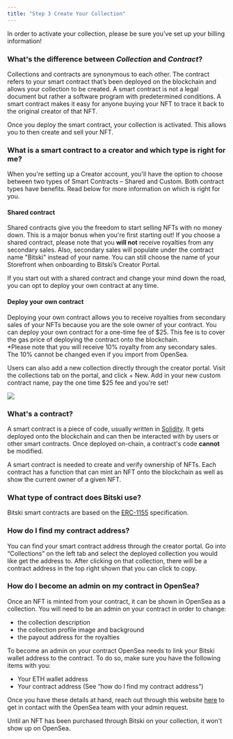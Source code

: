 ```yaml
---
title: "Step 3 Create Your Collection"
---
```


<Note>
  In order to activate your collection, please be sure you’ve set up your
  billing information!
</Note>

### What's the difference between _Collection_ and _Contract_?

Collections and contracts are synonymous to each other. The contract refers to
your smart contract that’s been deployed on the blockchain and allows your
collection to be created. A smart contract is not a legal document but rather a
software program with predetermined conditions. A smart contract makes it easy
for anyone buying your NFT to trace it back to the original creator of that NFT.

Once you deploy the smart contract, your collection is activated. This allows
you to then create and sell your NFT.

### What is a smart contract to a creator and which type is right for me?

When you're setting up a Creator account, you'll have the option to choose
between two types of Smart Contracts – Shared and Custom. Both contract types
have benefits. Read below for more information on which is right for you.

#### Shared contract

Shared contracts give you the freedom to start selling NFTs with no money down.
This is a major bonus when you're first starting out! If you choose a shared
contract, please note that you **will not** receive royalties from any secondary
sales. Also, secondary sales will populate under the contract name "Bitski"
instead of your name. You can still choose the name of your Storefront when
onboarding to Bitski’s Creator Portal.

If you start out with a shared contract and change your mind down the road, you
can opt to deploy your own contract at any time.

#### Deploy your own contract

Deploying your own contract allows you to receive royalties from secondary sales
of your NFTs because you are the sole owner of your contract. You can deploy
your own contract for a one-time fee of $25\. This fee is to cover the gas price
of deploying the contract onto the blockchain.  
\*Please note that you will receive 10% royalty from any secondary sales. The
10% cannot be changed even if you import from OpenSea.

Users can also add a new collection directly through the creator portal. Visit
the collections tab on the portal, and click + New. Add in your new custom
contract name, pay the one time $25 fee and you’re set!

![](/images/7d89a44-deploy-contract.png)

### What's a contract?

A smart contract is a piece of code, usually written in
[Solidity](https://soliditylang.org). It gets deployed onto the blockchain and
can then be interacted with by users or other smart contracts. Once deployed
on-chain, a contract's code **cannot** be modified.

A smart contract is needed to create and verify ownership of NFTs. Each contract
has a function that can mint an NFT onto the blockchain as well as show the
current owner of a given NFT.

### What type of contract does Bitski use?

Bitski smart contracts are based on the
[ERC-1155](https://eips.ethereum.org/EIPS/eip-1155) specification.

### How do I find my contract address?

You can find your smart contract address through the creator portal. Go into
“Collections” on the left tab and select the deployed collection you would like
get the address to. After clicking on that collection, there will be a contract
address in the top right shown that you can click to copy.

### How do I become an admin on my contract in OpenSea?

Once an NFT is minted from your contract, it can be shown in OpenSea as a
collection. You will need to be an admin on your contract in order to change:

- the collection description
- the collection profile image and background
- the payout address for the royalties

To become an admin on your contract OpenSea needs to link your Bitski wallet
address to the contract. To do so, make sure you have the following items with
you:

- Your ETH wallet address
- Your contract address (See “how do I find my contract address”)

Once you have these details at hand, reach out through this website
[here](https://support.opensea.io/hc/en-us/articles/1500004957562-How-can-I-contact-OpenSea-)
to get in contact with the OpenSea team with your admin request.

<Note>
  Until an NFT has been purchased through Bitski on your collection, it won't
  show up on OpenSea.
</Note>
